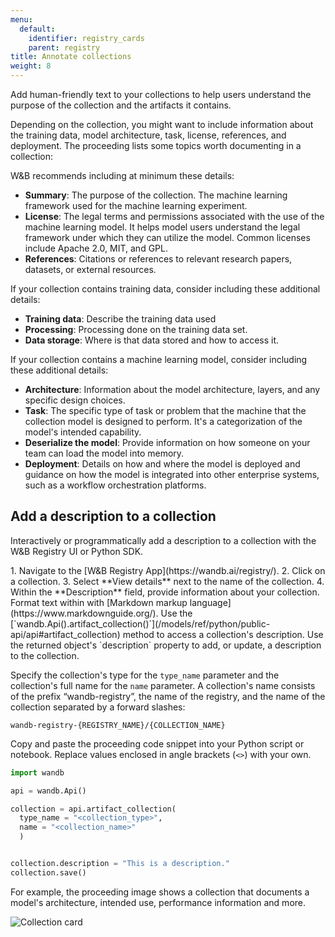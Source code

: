 ```yaml
---
menu:
  default:
    identifier: registry_cards
    parent: registry
title: Annotate collections
weight: 8
---
```


Add human-friendly text to your collections to help users understand the purpose of the collection and the artifacts it contains. 


Depending on the collection, you might want to include information about the training data, model architecture, task, license, references, and deployment. The proceeding lists some topics worth documenting in a collection:



W&B recommends including at minimum these details:
* **Summary**: The purpose of the collection. The machine learning framework used for the machine learning experiment.
* **License**: The legal terms and permissions associated with the use of the machine learning model. It helps model users understand the legal framework under which they can utilize the model. Common licenses include Apache 2.0, MIT, and GPL.
* **References**: Citations or references to relevant research papers, datasets, or external resources.

If your collection contains training data, consider including these additional details:
* **Training data**: Describe the training data used
* **Processing**: Processing done on the training data set.
* **Data storage**: Where is that data stored and how to access it.


If your collection contains a machine learning model, consider including these additional details:
* **Architecture**: Information about the model architecture, layers, and any specific design choices.
* **Task**: The specific type of task or problem that the machine that the collection model is designed to perform. It's a categorization of the model's intended capability.
* **Deserialize the model**: Provide information on how someone on your team can load the model into memory.
* **Deployment**: Details on how and where the model is deployed and guidance on how the model is integrated into other enterprise systems, such as a workflow orchestration platforms.


## Add a description to a collection

Interactively or programmatically add a description to a collection with the W&B Registry UI or Python SDK.

<Tabs>
<Tab title="W&B Registry UI">
1. Navigate to the [W&B Registry App](https://wandb.ai/registry/).
2. Click on a collection.
3. Select **View details** next to the name of the collection.
4. Within the **Description** field, provide information about your collection. Format text within with [Markdown markup language](https://www.markdownguide.org/).
</Tab>
<Tab title="Python SDK">
Use the [`wandb.Api().artifact_collection()`](/models/ref/python/public-api/api#artifact_collection) method to access a collection's description. Use the returned object's `description` property to add, or update, a description to the collection.

Specify the collection's type for the `type_name` parameter and the collection's full name for the `name` parameter. A collection's name consists of the prefix “wandb-registry”, the name of the registry, and the name of the collection separated by a forward slashes:

```text
wandb-registry-{REGISTRY_NAME}/{COLLECTION_NAME}
```

Copy and paste the proceeding code snippet into your Python script or notebook. Replace values enclosed in angle brackets (`<>`) with your own.

```python
import wandb

api = wandb.Api()

collection = api.artifact_collection(
  type_name = "<collection_type>", 
  name = "<collection_name>"
  )


collection.description = "This is a description."
collection.save()  
```
</Tab>
</Tabs>

For example, the proceeding image shows a collection that documents a model's architecture, intended use, performance information and more.

<Frame>
    <img src="/images/registry/registry_card.png" alt="Collection card"  />
</Frame>  
